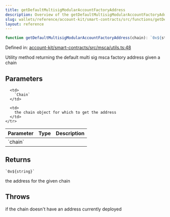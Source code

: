 ```yaml
---
title: getDefaultMultisigModularAccountFactoryAddress
description: Overview of the getDefaultMultisigModularAccountFactoryAddress function
slug: wallets/reference/account-kit/smart-contracts/src/functions/getDefaultMultisigModularAccountFactoryAddress
layout: reference
---
```


```ts
function getDefaultMultisigModularAccountFactoryAddress(chain): `0x${string}`;
```

Defined in: [account-kit/smart-contracts/src/msca/utils.ts:48](https://github.com/alchemyplatform/aa-sdk/blob/5b9429f0f16dcd4ff822527b8de589e19e88faa7/account-kit/smart-contracts/src/msca/utils.ts#L48)

Utility method returning the default multi sig msca factory address given a chain

## Parameters

<table>
  <thead>
    <tr>
      <th align="left">Parameter</th>
      <th align="left">Type</th>
      <th align="left">Description</th>
    </tr>
  </thead>

  <tbody>
    <tr>
      <td>
        `chain`
      </td>

      <td>
        `Chain`
      </td>

      <td>
        the chain object for which to get the address
      </td>
    </tr>

  </tbody>
</table>

## Returns

`` `0x${string}` ``

the address for the given chain

## Throws

if the chain doesn't have an address currently deployed
